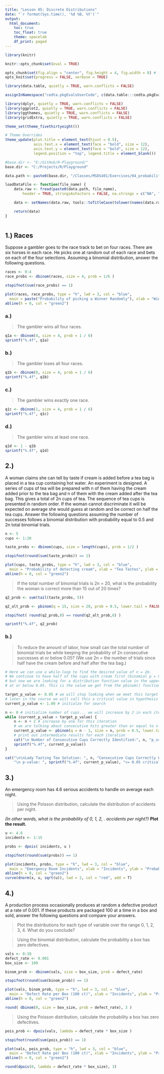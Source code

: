 ```yaml
---
title: "Lesson 05: Discrete Distributions"
date: "`r format(Sys.time(), '%d %B, %Y')`"
output:
  html_document:
    toc: true
    toc_float: true
    theme: spacelab
    df_print: paged
---
```


```r
library(knitr)

knitr::opts_chunk$set(eval = TRUE)

opts_chunk$set(fig.align = "center", fig.height = 4, fig.width = 8) # for html
opts_knit$set(progress = FALSE, verbose = TRUE)

```


```r

library(data.table, quietly = TRUE, warn.conflicts = FALSE)

assignInNamespace("cedta.pkgEvalsUserCode", c(data.table:::cedta.pkgEvalsUserCode, "rtvs"), "data.table")

library(dplyr, quietly = TRUE, warn.conflicts = FALSE)
library(ggplot2, quietly = TRUE, warn.conflicts = FALSE)
library(ggthemes, quietly = TRUE, warn.conflicts = FALSE)
library(gridExtra, quietly = TRUE, warn.conflicts = FALSE)

theme_set(theme_fivethirtyeight())

# Theme Overrides
theme_update(plot.title = element_text(hjust = 0.5),
             axis.text.x = element_text(face = "bold", size = 12),
             axis.text.y = element_text(face = "bold", size = 12),
             legend.position = "top", legend.title = element_blank())

#base.dir <- "E:/GitHub/R-Playground/"
base.dir <- "C:/Projects/R/Playground"

data.path <- paste0(base.dir, "/Classes/MSDS401/Exercises/04_probability/data/")

loadDataFile <- function(file_name) {
	data.raw <- fread(paste0(data.path, file_name),
		header = TRUE, stringsAsFactors = FALSE, na.strings = c("NA", ""))

	data <- setNames(data.raw, tools::toTitleCase(tolower(names(data.raw))))

	return(data)
}

```


```r

```

## 1.) Races

Suppose a gambler goes to the race track to bet on four races. There are six horses in each race. He
picks one at random out of each race and bets on each of the four selections. Assuming a binomial
distribution, answer the following questions.


```r

races <- 0:4
race_probs <- dbinom(races, size = 4, prob = 1/6 )

stopifnot(sum(race_probs) == 1)

plot(races, race_probs, type = "h", lwd = 3, col = "blue",
  main = paste("Probability of picking a Winner Randomly"), xlab = "Wins", ylab = "Probability")
abline(h = 0, col = "green2")

```

### a.)

> The gambler wins all four races.

```r

q1a <- dbinom(4, size = 4, prob = 1 / 6)
sprintf("%.4f", q1a)

```

### b.)

> The gambler loses all four races.

```r

q1b <- dbinom(0, size = 4, prob = 1 / 6)
sprintf("%.4f", q1b)

```

### c.)

> The gambler wins exactly one race.

```r

q1c <- dbinom(1, size = 4, prob = 1 / 6)
sprintf("%.4f", q1c)

```

### d.)

> The gambler wins at least one race.

```r

q1d <- 1 - q1b
sprintf("%.4f", q1d)

```

## 2.)

A woman claims she can tell by taste if cream is added before a tea bag is placed in a tea cup containing
hot water. An experiment is designed. A series of cups of tea will be prepared with n of them having
the cream added prior to the tea bag and n of them with the cream added after the tea bag. This gives
a total of 2n cups of tea. The sequence of tea cups is presented in random order. If the woman cannot
discriminate it will be expected on average she would guess at random and be correct on half the tea
cups. Answer the following questions assuming the number of successes follows a binomial distribution
with probability equal to 0.5 and 2n total binomial trials.

```r

n <- 5
cups <- 1:20

taste_probs <- dbinom(cups, size = length(cups), prob = 1/2 )

stopifnot(round(sum(taste_probs)) == 1)

plot(cups, taste_probs, type = "h", lwd = 3, col = "blue",
  main = "Probability of detecting cream", xlab = "Tea Tastes", ylab = "Probability")
abline(h = 0, col = "green2")

```

> If the total number of binomial trials is 2n = 20, what is the probability the woman is correct
more than 15 out of 20 times?

```r

q2_prob <- sum(tail(taste_probs, 5))

q2_alt_prob <- pbinom(q = 15, size = 20, prob = 0.5, lower.tail = FALSE)

stopifnot( round(q2_prob,8) == round(q2_alt_prob,8) )

sprintf("%.4f", q2_prob)

```

### b.)

> To reduce the amount of labor, how small can the total number of binomial trials be while
keeping the probability of 2n consecutive successes at or below 0.05? (We use 2n = the
number of trials since half have the cream before and half after the tea bag.)

```r

# Here we can use a while-loop to find the desired value of n = 2m.
# We continue to have half of the cups with cream first (binomial p = 0.5),
# but now we are looking for a distribution function value in the upper tail
# at or below 0.05. This is the value we get from the pbinom() function.

target_p_value <- 0.05 # we will stop looking when we meet this target or go under
# later in the course we will call this a critical value in hypothesis testing
current_p_value <- 1.00 # initialze for search

n <- 0 # initialize number of cups... we will increase by 2 in each iteration
while (current_p_value > target_p_value) {
	n <- n + 2 # increase by one for this iteration
	# we are talking about consecutive hits greater than or equal to n - 1
	current_p_value <- pbinom(q = n - 1, size = n, prob = 0.5, lower.tail = FALSE)
	# print out intermediate results for each iteration
	cat("\n Number of Consecutive Cups Correctly Identified:", n, "p_value: ",
	sprintf("%.4f", current_p_value))
}

cat("\n\nLady Tasting Tea Solution: ", n, "Consecutive Cups Correctly Labeled",
    "\n p-value: ", sprintf("%.4f", current_p_value), "<= 0.05 critical value")

```

## 3.)

An emergency room has 4.6 serious accidents to handle on average each night. 

> Using the Poisson distribution, calculate the distribution of accidents per night. 

_(In other words, what is the probability of 0, 1, 2, . accidents per night?)_ __Plot the result.__

```r

u <- 4.6
incidents <- 1:15

probs <- dpois( incidents, u )

stopifnot(round(sum(probs)) == 1)

plot(incidents, probs, type = "h", lwd = 3, col = "blue",
  main = "Emergency Room Incidents", xlab = "Incidents", ylab = "Probability")
abline(h = 0, col = "green2")
curve(dnorm(x, u, sqrt(u)), lwd = 2, col = "red", add = T)

```

## 4.)

A production process occasionally produces at random a defective product at a rate of 0.001. If these
products are packaged 100 at a time in a box and sold, answer the following questions and compare
your answers.

> Plot the distributions for each type of variable over the range 0, 1, 2, 3, 4. What do you
conclude?

> Using the binomial distribution, calculate the probability a box has zero defectives.

```r

vals <- 0:10
defect_rate <- 0.001
box_size <- 100

```

```r

binom_prob <- dbinom(vals, size = box_size, prob = defect_rate)

stopifnot(round(sum(binom_prob)) == 1)

plot(vals, binom_prob, type = "h", lwd = 3, col = "blue",
  main = "Defect Rate per Box (100 ct)", xlab = "Incidents", ylab = "Probability")
abline(h = 0, col = "green2")

round( dbinom(0, size = box_size, prob = defect_rate), 3 )

```

> Using the Poisson distribution, calculate the probability a box has zero defectives.

```r

pois_prob <- dpois(vals, lambda = defect_rate * box_size )

stopifnot(round(sum(pois_prob)) == 1)

plot(vals, pois_prob, type = "h", lwd = 3, col = "blue",
  main = "Defect Rate per Box (100 ct)", xlab = "Incidents", ylab = "Probability")
abline(h = 0, col = "green2")

round(dpois(0, lambda = defect_rate * box_size), 3)

```
